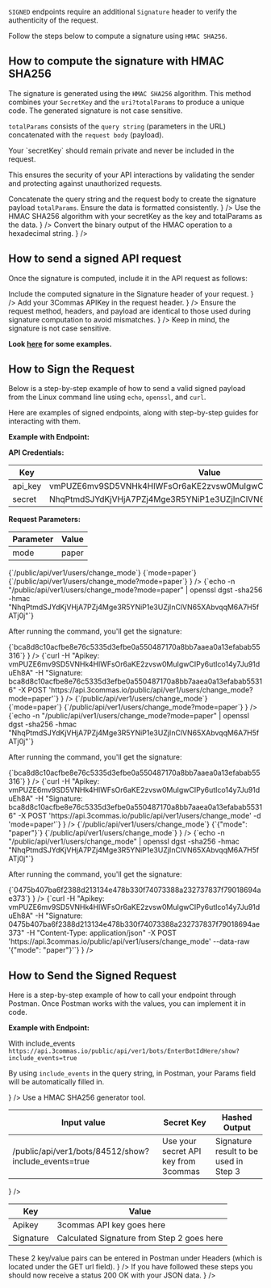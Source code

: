 

`SIGNED` endpoints require an additional `Signature` header to verify the authenticity of the request.

Follow the steps below to compute a signature using `HMAC SHA256`.

## How to compute the signature with HMAC SHA256

The signature is generated using the `HMAC SHA256` algorithm. This method combines your `SecretKey` and the `uri?totalParams` to produce a unique code. The generated signature is not case sensitive.

`totalParams` consists of the `query string` (parameters in the URL) concatenated with the `request body` (payload).

<Informer variant="danger">
Your `secretKey` should remain private and never be included in the request.
</Informer>

This ensures the security of your API interactions by validating the sender and protecting against unauthorized requests.

<Steps>
  <Step title="Prepare the payload" description= {
    <>
    Concatenate the query string and the request body to create the signature payload <code>totalParams</code>.
Ensure the data is formatted consistently.
    </>
    }
  />
  <Step title="Generate the binary signature" description= {
    <>
    Use the HMAC SHA256 algorithm with your secretKey as the key and totalParams as the data.
    </>
    }
  />
  <Step title="Encode the signature" description={
    <>
    Convert the binary output of the HMAC operation to a hexadecimal string.
    </>
    }
  />
</Steps>


## How to send a signed API request

Once the signature is computed, include it in the API request as follows:

<Steps>
  <Step title="Add the Signature to the request header" description= {
   <>
   Include the computed signature in the Signature header of your request.
   </>
   }
  />
  <Step title="Include your API Key" description= {
    <>
    Add your 3Commas APIKey in the request header.
    </>
  }
  />
  <Step title="Send the request" description={
    <>
   Ensure the request method, headers, and payload are identical to those used during signature computation to avoid mismatches.
    </>}
  />
</Steps>

<Informer variant="warning">
  Keep in mind, the signature is not case sensitive.
</Informer>

**Look [here](https://3commas-io.github.io/public-api-signature-calculator-example/) for some examples.**

## How to Sign the Request

Below is a step-by-step example of how to send a valid signed payload from the Linux command line using `echo`, `openssl`, and `curl`.

Here are examples of signed endpoints, along with step-by-step guides for interacting with them.
 
**Example with Endpoint:**

<Endpoint
  url="/public/api/ver1/users/change_mode"
  method="POST"
/>

**API Credentials:**

Key | Value
------------ | ------------
api_key | vmPUZE6mv9SD5VNHk4HlWFsOr6aKE2zvsw0MuIgwCIPy6utIco14y7Ju91duEh8A
secret | NhqPtmdSJYdKjVHjA7PZj4Mge3R5YNiP1e3UZjInClVN65XAbvqqM6A7H5fATj0j

**Request Parameters:** 

Parameter | Value
------------ | ------------
mode | paper


<Tabs>
  <TabItem value="Request via Query String" label="Request via Query String">
  <Steps>
  <Step title="Request Preparation"
      description={
      <>
            <CodeBlock language="json" title="path" showLineNumbers>
            {`/public/api/ver1/users/change_mode`}
            </CodeBlock>
            <CodeBlock language="json" title="queryString" showLineNumbers>
            {`mode=paper`}
            </CodeBlock>
            <CodeBlock language="json" title="payload" showLineNumbers>
            {`/public/api/ver1/users/change_mode?mode=paper`}
            </CodeBlock>
            </>
            }
  />
<Step title="Generating the HMAC SHA256 Signature"
      description= {
      <>    
            <CodeBlock language="bash" showLineNumbers>
            {`echo -n "/public/api/ver1/users/change_mode?mode=paper" | openssl dgst -sha256 -hmac "NhqPtmdSJYdKjVHjA7PZj4Mge3R5YNiP1e3UZjInClVN65XAbvqqM6A7H5fATj0j"`}
            </CodeBlock>
            <p>After running the command, you'll get the signature:</p>
            <CodeBlock language="bash" showLineNumbers>
            {`bca8d8c10acfbe8e76c5335d3efbe0a550487170a8bb7aaea0a13efabab55316`}
            </CodeBlock>
      </>
            }
  />
<Step title="Making the API Call"
      description= {
      <>
            <CodeBlock language="bash" showLineNumbers>
            {`curl
-H "Apikey: vmPUZE6mv9SD5VNHk4HlWFsOr6aKE2zvsw0MuIgwCIPy6utIco14y7Ju91duEh8A"
-H "Signature: bca8d8c10acfbe8e76c5335d3efbe0a550487170a8bb7aaea0a13efabab55316"
-X POST 'https://api.3commas.io/public/api/ver1/users/change_mode?mode=paper'`}
            </CodeBlock>
            </>
            }
  />
</Steps>
</TabItem>
<TabItem value="Request via Request Body" label="Request via Request Body">
<Steps>
  <Step title="Request Preparation"
      description={
      <>
            <CodeBlock language="json" title="path" showLineNumbers>
            {`/public/api/ver1/users/change_mode`}
            </CodeBlock>
            <CodeBlock language="json" title="requestBody" showLineNumbers>
            {`mode=paper`}
            </CodeBlock>
            <CodeBlock language="json" title="payload" showLineNumbers>
            {`/public/api/ver1/users/change_mode?mode=paper`}
            </CodeBlock>
            </>
            }
  />
<Step title="Generating the HMAC SHA256 Signature"
      description= {
      <>    
            <CodeBlock language="bash" showLineNumbers>
            {`echo -n "/public/api/ver1/users/change_mode?mode=paper" | openssl dgst -sha256 -hmac "NhqPtmdSJYdKjVHjA7PZj4Mge3R5YNiP1e3UZjInClVN65XAbvqqM6A7H5fATj0j"`}
            </CodeBlock>
            <p>After running the command, you'll get the signature:</p>
            <CodeBlock language="bash" showLineNumbers>
            {`bca8d8c10acfbe8e76c5335d3efbe0a550487170a8bb7aaea0a13efabab55316`}
            </CodeBlock>
      </>
            }
  />
<Step title="Making the API Call"
      description= {
      <>
            <CodeBlock language="bash" showLineNumbers>
            {`curl
-H "Apikey: vmPUZE6mv9SD5VNHk4HlWFsOr6aKE2zvsw0MuIgwCIPy6utIco14y7Ju91duEh8A" 
-H "Signature: bca8d8c10acfbe8e76c5335d3efbe0a550487170a8bb7aaea0a13efabab55316"
-X POST 'https://api.3commas.io/public/api/ver1/users/change_mode' -d 'mode=paper'`}
            </CodeBlock>
            </>
            }
  />
</Steps>
</TabItem>
<TabItem value="Request via Raw JSON" label="Request via Raw JSON">
<Steps>
<Step title="Request Preparation"
      description={
      <>
            <CodeBlock language="json" title="path" showLineNumbers>
            {`/public/api/ver1/users/change_mode`}
            </CodeBlock>
            <CodeBlock language="json" title="requestBody" showLineNumbers>
            {`{"mode": "paper"}`}
            </CodeBlock>
            <CodeBlock language="json" title="payload" showLineNumbers>
            {`/public/api/ver1/users/change_mode`}
            </CodeBlock>
            </>
            }
  />
<Step title="Generating the HMAC SHA256 Signature"
      description= {
      <>    
            <CodeBlock language="bash" showLineNumbers>
            {`echo -n "/public/api/ver1/users/change_mode" | openssl dgst -sha256 -hmac "NhqPtmdSJYdKjVHjA7PZj4Mge3R5YNiP1e3UZjInClVN65XAbvqqM6A7H5fATj0j"`}
            </CodeBlock>
            <p>After running the command, you'll get the signature:</p>
            <CodeBlock language="bash" showLineNumbers>
            {`0475b407ba6f2388d213134e478b330f74073388a232737837f79018694ae373`}
            </CodeBlock>
      </>
            }
  /> 
  <Step title="Making the API Call"
      description= {
      <>
            <CodeBlock language="bash" showLineNumbers>
            {`curl
-H "Apikey: vmPUZE6mv9SD5VNHk4HlWFsOr6aKE2zvsw0MuIgwCIPy6utIco14y7Ju91duEh8A" 
-H "Signature: 0475b407ba6f2388d213134e478b330f74073388a232737837f79018694ae373" 
-H "Content-Type: application/json" 
-X POST 'https://api.3commas.io/public/api/ver1/users/change_mode' --data-raw '{"mode": "paper"}'`}
            </CodeBlock>
            </>
            }
  />
</Steps>
</TabItem>
</Tabs>

## How to Send the Signed Request
Here is a step-by-step example of how to call your endpoint through Postman. Once Postman works with the values, you can implement it in code.

**Example with Endpoint:**

<Endpoint
  url="/public/api/ver1/bots/:bot_id/show"
  method="GET"
/>

<Steps>
  <Step title="Set up GET url"
        description={<>
        <p> With include_events <code>https://api.3commas.io/public/api/ver1/bots/EnterBotIdHere/show?include_events=true</code> </p> 
        <p> By using <code>include_events</code> in the query string, in Postman, your Params field will be automatically filled in.</p> 
        </>
        }
  />
  <Step title="Calculate your Signature" 
        description= {<>
        Use a HMAC SHA256 generator tool.
        <table>
          <thead>
            <tr>
              <th>Input value</th>
              <th>Secret Key</th>
              <th>Hashed Output</th>
            </tr>
          </thead>
          <tbody>
            <tr>
              <td>/public/api/ver1/bots/84512/show?include_events=true</td>
              <td>Use your secret API key from 3commas</td>
              <td>Signature result to be used in Step 3</td>
            </tr>
          </tbody>
        </table>
        </>
        }
  />
  <Step title="Set up Headers"
        description={<>
          <table>
            <thead>
              <tr>
                <th>Key</th>
                <th>Value</th>
              </tr>
            </thead>
            <tbody>
              <tr>
                <td>Apikey</td>
                <td>3commas API key goes here</td>
              </tr>
              <tr>
                <td>Signature</td>
                <td>Calculated Signature from Step 2 goes here</td>
              </tr>
            </tbody>
          </table>
        These 2 key/value pairs can be entered in Postman under Headers (which is located under the GET url field).
        </>
        }
  />
  <Step title="Receive JSON object"
        description={<>
        If you have followed these steps you should now receive a status 200 OK with your JSON data.
        </>
        }
  />
</Steps>